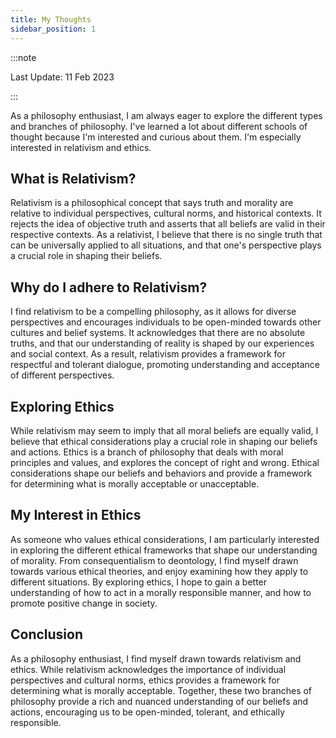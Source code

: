 ```yaml
---
title: My Thoughts
sidebar_position: 1
---
```

:::note

Last Update: 11 Feb 2023

:::

As a philosophy enthusiast, I am always eager to explore the different types and branches of philosophy. I've learned a lot about different schools of thought because I'm interested and curious about them. I'm especially interested in relativism and ethics.

## What is Relativism?
Relativism is a philosophical concept that says truth and morality are relative to individual perspectives, cultural norms, and historical contexts. It rejects the idea of objective truth and asserts that all beliefs are valid in their respective contexts. As a relativist, I believe that there is no single truth that can be universally applied to all situations, and that one's perspective plays a crucial role in shaping their beliefs.

## Why do I adhere to Relativism?
I find relativism to be a compelling philosophy, as it allows for diverse perspectives and encourages individuals to be open-minded towards other cultures and belief systems. It acknowledges that there are no absolute truths, and that our understanding of reality is shaped by our experiences and social context. As a result, relativism provides a framework for respectful and tolerant dialogue, promoting understanding and acceptance of different perspectives.

## Exploring Ethics
While relativism may seem to imply that all moral beliefs are equally valid, I believe that ethical considerations play a crucial role in shaping our beliefs and actions. Ethics is a branch of philosophy that deals with moral principles and values, and explores the concept of right and wrong. Ethical considerations shape our beliefs and behaviors and provide a framework for determining what is morally acceptable or unacceptable.

## My Interest in Ethics
As someone who values ethical considerations, I am particularly interested in exploring the different ethical frameworks that shape our understanding of morality. From consequentialism to deontology, I find myself drawn towards various ethical theories, and enjoy examining how they apply to different situations. By exploring ethics, I hope to gain a better understanding of how to act in a morally responsible manner, and how to promote positive change in society.

## Conclusion
As a philosophy enthusiast, I find myself drawn towards relativism and ethics. While relativism acknowledges the importance of individual perspectives and cultural norms, ethics provides a framework for determining what is morally acceptable. Together, these two branches of philosophy provide a rich and nuanced understanding of our beliefs and actions, encouraging us to be open-minded, tolerant, and ethically responsible.